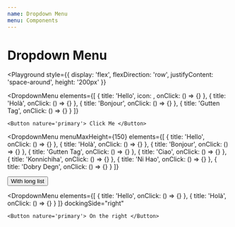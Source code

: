 ```yaml
---
name: Dropdown Menu
menu: Components
---
```



# Dropdown Menu

<Playground
  style={{
    display: 'flex',
    flexDirection: 'row',
    justifyContent: 'space-around',
    height: '200px'
  }}
>
  <DropdownMenu
    elements={[
      {
        title: 'Hello',
        icon: <PhoneIcon />,
        onClick: () => {}
      },
      {
        title: 'Holà',
        onClick: () => {}
      },
      {
        title: 'Bonjour',
        onClick: () => {}
      },
      {
        title: 'Gutten Tag',
        onClick: () => {}
      }
    ]}
  >
    <Button nature='primary'> Click Me </Button>

  </DropdownMenu>

<DropdownMenu
  menuMaxHeight={150}
  elements={[
    {
      title: 'Hello',
      onClick: () => {}
    },
    {
      title: 'Holà',
      onClick: () => {}
    },
    {
      title: 'Bonjour',
      onClick: () => {}
    },
    {
      title: 'Gutten Tag',
      onClick: () => {}
    },
    {
      title: 'Ciao',
      onClick: () => {}
    },
    {
      title: 'Konnichiha',
      onClick: () => {}
    },
    {
      title: 'Ni Hao',
      onClick: () => {}
    },
    {
      title: 'Dobry Degn',
      onClick: () => {}
    }
  ]}
>
  <Button nature='primary'> With long list </Button>
</DropdownMenu>

  <DropdownMenu
    elements={[
      {
        title: 'Hello',
        onClick: () => {}
      },
      {
        title: 'Holà',
        onClick: () => {}
      }
    ]}
    dockingSide="right"
  >
    <Button nature='primary'> On the right </Button>

  </DropdownMenu>

</Playground>
